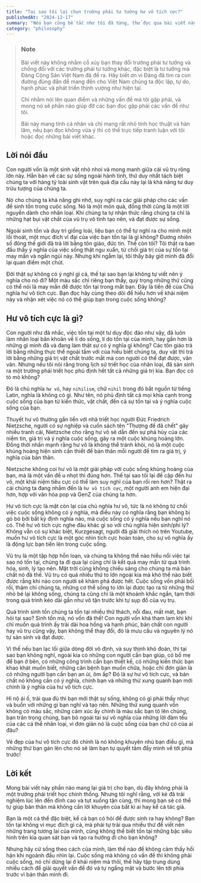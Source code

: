 ```yaml
---
title: "Tại sao tôi lại chọn trường phái tư tưởng hư vô tích cực?"
publishedAt: "2024-12-17"
summary: "Nếu bạn cũng bế tắc như tôi đã từng, thử đọc qua bài viết này và cùng cảm nhận nhé"
category: "philosophy"
---
```


> ### Note
>
> Bài viết này không nhằm cổ xúy bạn thay đổi trường phái tư tưởng và chống đối với các trường phái tư tưởng khác, đặc biệt là tư tưởng mà Đảng Cộng Sản Việt Nam đã đề ra. Hãy biết ơn vì Đảng đã tìm ra con đường đúng đắn để mang đến cho Việt Nam chúng ta độc lập, tự do, hạnh phúc và phát triển thịnh vượng như hiện tại.
>
> Chỉ nhằm nói lên quan điểm và những vấn đề mà tôi gặp phải, và mong nó sẽ phần nào giúp đỡ các bạn đọc gặp phải các vấn đề như tôi.
>
> Bài này mang tính cá nhân và chỉ mang rất nhỏ tính học thuật và hàn lâm, nếu bạn đọc không vừa ý thì có thể trực tiếp tranh luận với tôi hoặc đọc những bài viết khác.

## Lời nói đầu

Con người vốn là một sinh vật nhỏ nhoi và mong manh giữa cái vũ trụ rộng lớn này. Hẳn bàn về các sự sống ngoài hành tinh, thứ duy nhất tách biệt chúng ta với hàng tỷ loài sinh vật trên quả địa cầu này lại là khả năng tư duy trừu tượng của chúng ta.

Nó cho chúng ta khả năng ghi nhớ, suy nghĩ ra các giải pháp cho các vấn đề sinh tồn trong cuộc sống. Nó là một món quà, đồng thời cũng là một lời nguyền dành cho nhân loại. Khi chúng ta tự nhận thức rằng chúng ta chỉ là những hạt bụi vật chất của vũ trụ vô tình tạo nên, và đạt được sự sống.

Ngoài sinh tồn và duy trì giống loài, liệu bạn có thể tự nghĩ ra cho mình một lối thoát, một mục đích vĩ đại của việc bạn tồn tại là gì không? Đương nhiên số đông thế giới đã trả lời bằng tôn giáo, đức tin. Thế còn tôi? Tôi thật ra ban đầu thấy ý nghĩa của việc sống thật ngu xuẩn, từ chối giá trị của sự tồn tại may mắn và ngắn ngủi này. Nhưng khi ngẫm lại, tôi thấy bây giờ mình đã đổi lại quan điểm một chút.

Đời thật sự không có ý nghĩ gì cả, thế tại sao bạn lại không tự viết nên ý nghĩa cho nó đi? Một màu sắc chỉ riêng bạn thấy, quý trọng những thứ cũng có thể nói là may mắn để được tồn tại trong mắt bạn. Đây là tiền đề của Chủ nghĩa hư vô tích cực. Bạn đọc hãy cùng theo dõi để hiểu hơn về khái niệm này và nhận xét việc nó có thể giúp bạn trong cuộc sống không?

## Hư vô tích cực là gì?

Con người như đã nhắc, việc tồn tại một tư duy độc đáo như vậy, đã luôn làm nhân loại băn khoăn về lí do sống, lí do tồn tại của mình, hay gần hơn là những gì mình đã và đang làm thật sự có ý nghĩa gì không? Các tôn giáo trả lời bằng những thực thể ngoài tầm với của hiểu biết chúng ta, duy vật thì trả lời bằng những giá trị vật chất trước mắt mà con người có thể đạt được, vân vân. Nhưng nếu tôi nói rằng trong lịch sử triết học của nhân loại, đã sản sinh ra một trường phái triết học phủ định hết tất cả những giá trị kia. Bạn đọc có tò mò không?

Đó là chủ nghĩa `hư vô`, hay `nihilism`, chữ `nihil` trong đó bắt nguồn từ tiếng Latin, nghĩa là không có gì. Như tên, nó phủ định tất cả mọi khía cạnh trong cuộc sống của bạn từ kiến thức, vật chất, đến cả sự tồn tại và ý nghĩa cuộc sống của bạn.

Thuyết hư vô thường gắn liền với nhà triết học người Đức Friedrich Nietzsche, người có sự nghiệp và cuốn sách tên "Thượng đế đã chết" gây nhiều tranh cãi, Nietzsche cho rằng hư vô sẽ dẫn đến sự phá hủy của các niềm tin, giá trị và ý nghĩa cuộc sống, gây ra một cuộc khủng hoảng lớn. Đồng thời nhấn mạnh rằng hư vô là không thể tránh khỏi, nó là một cuộc khủng hoảng hiện sinh cần thiết để bản thân mỗi người để tìm ra giá trị, ý nghĩa của bản thân.

Nietzsche không coi hư vô là một giải pháp với cuộc sống khủng hoảng của bạn, mà là một vấn đề u nhọt thì đúng hơn. Thế tại sao tôi lại đề cập đến hư vô, một khái niệm tiêu cực có thể làm suy nghĩ của bạn rối ren hơn? Thật ra cái chúng ta đang nhắm đến là `hư vô tích cực`, một người anh em hiện đại hơn, hợp với văn hóa pop và GenZ của chúng ta hơn.

Hư vô tích cực là mặt còn lại của chủ nghĩa hư vô, tức là nó không từ chối việc cuộc sống không có ý nghĩa, mà điều này có nghĩa rằng bạn không bị gò bó bởi bất kỳ định nghĩa nào, mà cuộc sống có ý nghĩa nếu bạn nghĩ nó có. Thế hư vô tích cực nghe đâu khác gì so với chủ nghĩa hiện sinh/phi lý? Không vẫn có sự khác biệt, Kurzgesagt, người đã giải thích nó trên Youtube, muốn hư vô tích cực là một góc nhìn tích cực hoàn toàn, cho sự vô nghĩa ấy là động lực bạn tiến lên trong cuộc sống.

Vũ trụ là một tập hợp hỗn loạn, và chúng ta không thể nào hiểu nổi việc tại sao nó tồn tại, chúng ta đi qua lại cũng chỉ là kết quả may mắn từ quá trình hóa, sinh, lý tạo nên. Mặt trời cũng không chiếu sáng cho chúng ta mà bản chất nó đã thế. Vũ trụ có quá nhiều thứ to lớn ngoài kia mà khó thể nào biết được rằng khi nào con người sẽ khám phá được hết. Cuộc sống vốn phải bối rối, thậm chí chúng ta, những cơ thể sống to lớn lại được tạo ra từ những thứ nhỏ bé lại không sống, chúng ta cũng chỉ là một khoảnh khắc ngắn, tạm thời trong quá trình kéo dài gần như vô tận trước khi tự sụp đổ của vụ trụ.

Quá trình sinh tồn chúng ta tồn tại nhiều thử thách, nỗi đau, mất mát, bạn hỏi tại sao? Sinh tồn mà, nó vốn đã thế! Con người vốn khá tham lam khi khi chỉ muốn quá trình ấy trải dài hoa hồng và hạnh phúc, bản chất con người hay vũ trụ cũng vậy, bạn không thể thay đổi, đó là mưu cầu và nguyên lý nó tự sản sinh và đạt được.

Vì thế nếu bạn lạc lối giữa dòng đời vô định, và suy thịnh khó đoán, thì tại sao bạn không nghĩ, ngoài kia có những con người cần bạn giúp, có bố mẹ để bạn ở bên, có những công trình cần bạn thiết kế, có những kiến thức bạn khao khát muốn biết, những căn bệnh bạn muốn chữa, hoặc chỉ đơn giản là có những người bạn cần bạn an ủi, ôm ấp? Đó là sự hư vô tích cực, và bản chất nó không cần có ý nghĩa, chính bạn và những thứ xung quanh bạn mới chính là ý nghĩa của hư vô tích cực.

Hỉ nộ ái ố, trải qua đủ thì bạn mới thật sự sống, không có gì phải thấy nhục và buồn với những gì bạn nghĩ và tạo nên. Những thứ xung quanh vốn không có màu sắc, những cảm xúc ấy chính là màu sắc bạn tô lên chúng, bạn trân trọng chúng, bạn bỏ ngoài tai sự vô nghĩa của những lời đàm tếu của các cá thể nhân loại, vì đơn giản nó là cuộc sống của bạn chứ có của ai đâu?

Vẻ đẹp của hư vô tích cực đó chính là nó không khuyên nhủ bạn điều gì, mà những thứ bạn gán lên cho nó sẽ làm bạn tự quyết tâm đẩy mình về tới phía trước!

## Lời kết

Mong bài viết này phần nào mang lại giá trị cho bạn, dù đây không phải là một trường phái triết học chính thống. Nhưng tôi nghĩ rằng, với kẻ đã trải nghiệm lúc lên đến đỉnh cao và tụt xuống tận cùng, thì mong bạn sẽ có thể tự giúp bản thân mà không cần lời khuyên của bất kì ai hay kể cả tác giả.

Bạn là một cá thể đặc biệt, kể cả bạn có hỏi để được sinh ra hay không? Bạn tồn tại không vì mục đích gì cả, mà phải tự trải qua nhiều thứ để viết nên những trang tương lai của mình, cũng không thể biết tồn tại những bậc siêu hình trên kia quan sát bạn và tạo ra hướng đi cho bạn không?

Nhưng hãy cứ sống theo cách của mình, làm thế nào để không cảm thấy hối hận khi ngoảnh đầu nhìn lại. Cuộc sống mà không có vấn đề thì không phải cuộc sống, nó chỉ dừng lại ở khái niệm mà thôi, thế hãy tập trung dùng nhiều cách để giải quyết vấn đề đó và tự ngẩng mặt và bước lên tới phía trước vì bản thân mình đi.
